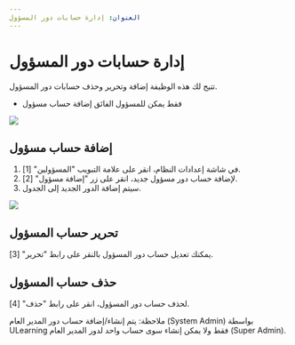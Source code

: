 ---
العنوان: إدارة حسابات دور المسؤول 
---


# إدارة حسابات دور المسؤول 

تتيح لك هذه الوظيفة إضافة وتحرير وحذف حسابات دور المسؤول.

- 	فقط يمكن للمسؤول الفائق إضافة حساب مسؤول

![](/ar/img/ulearning/admin/Admin_role_account_management.png)

## إضافة حساب مسؤول 
1. في شاشة إعدادات النظام، انقر على علامة التبويب "المسؤولين" [1].  
2. لإضافة حساب دور مسؤول جديد، انقر على زر "إضافة مسؤول" [2]. 
3. سيتم إضافة الدور الجديد إلى الجدول.

![](/ar/img/ulearning/admin/Add_admin_account.png)

## تحرير حساب المسؤول 

يمكنك تعديل حساب دور المسؤول بالنقر على رابط "تحرير" [3].

## حذف حساب المسؤول 

لحذف حساب دور المسؤول، انقر على رابط "حذف" [4].

<Callout type="info" emoji="ℹ️">
  ملاحظة: يتم إنشاء/إضافة حساب دور المدير العام (System Admin)  بواسطة ULearning فقط ولا يمكن إنشاء سوى حساب واحد لدور المدير العام (Super Admin).
</Callout>

